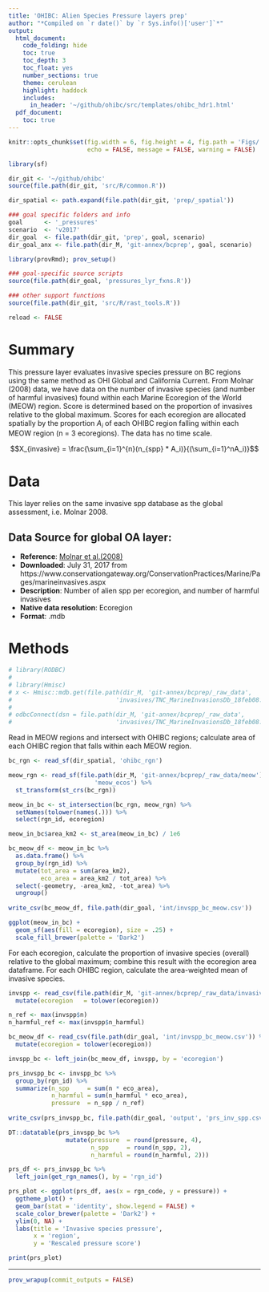 ```yaml
---
title: 'OHIBC: Alien Species Pressure layers prep'
author: "*Compiled on `r date()` by `r Sys.info()['user']`*"
output: 
  html_document:
    code_folding: hide
    toc: true
    toc_depth: 3
    toc_float: yes
    number_sections: true
    theme: cerulean
    highlight: haddock
    includes: 
      in_header: '~/github/ohibc/src/templates/ohibc_hdr1.html'
  pdf_document:
    toc: true
---
```


``` r
knitr::opts_chunk$set(fig.width = 6, fig.height = 4, fig.path = 'Figs/',
                      echo = FALSE, message = FALSE, warning = FALSE)

library(sf)

dir_git <- '~/github/ohibc'
source(file.path(dir_git, 'src/R/common.R'))

dir_spatial <- path.expand(file.path(dir_git, 'prep/_spatial'))

### goal specific folders and info
goal      <- '_pressures'
scenario  <- 'v2017'
dir_goal  <- file.path(dir_git, 'prep', goal, scenario)
dir_goal_anx <- file.path(dir_M, 'git-annex/bcprep', goal, scenario)

library(provRmd); prov_setup()

### goal-specific source scripts
source(file.path(dir_goal, 'pressures_lyr_fxns.R'))

### other support functions
source(file.path(dir_git, 'src/R/rast_tools.R'))

reload <- FALSE

```

# Summary

This pressure layer evaluates invasive species pressure on BC regions using the same method as OHI Global and California Current.  From Molnar (2008) data, we have data on the number of invasive species (and number of harmful invasives) found within each Marine Ecoregion of the World (MEOW) region.  Score is determined based on the proportion of invasives relative to the global maximum.  Scores for each ecoregion are allocated spatially by the proportion $A_i$ of each OHIBC region falling within each MEOW region (n = 3 ecoregions).  The data has no time scale.

$$X_{invasive} = \frac{\sum_{i=1}^{n}(n_{spp} * A_i)}{(\sum_{i=1}^nA_i)}$$

# Data

This layer relies on the same invasive spp database as the global assessment, i.e. Molnar 2008.

## Data Source for global OA layer:

- **Reference**: [Molnar et al.(2008)](http://onlinelibrary.wiley.com/doi/10.1890/070064/abstract)
- **Downloaded**: July 31, 2017 from https://www.conservationgateway.org/ConservationPractices/Marine/Pages/marineinvasives.aspx
- **Description**:  Number of alien spp per ecoregion, and number of harmful invasives
- **Native data resolution**: Ecoregion
- **Format**:  .mdb

# Methods

``` r

# library(RODBC)
# 
# library(Hmisc)
# x <- Hmisc::mdb.get(file.path(dir_M, 'git-annex/bcprep/_raw_data',
#                             'invasives/TNC_MarineInvasionsDb_18feb08.mdb'))
# 
# odbcConnect(dsn = file.path(dir_M, 'git-annex/bcprep/_raw_data',
#                             'invasives/TNC_MarineInvasionsDb_18feb08.mdb'))

```

Read in MEOW regions and intersect with OHIBC regions; calculate area of each OHIBC region that falls within each MEOW region.

``` r

bc_rgn <- read_sf(dir_spatial, 'ohibc_rgn')

meow_rgn <- read_sf(file.path(dir_M, 'git-annex/bcprep/_raw_data/meow'),
                        'meow_ecos') %>%
  st_transform(st_crs(bc_rgn))

meow_in_bc <- st_intersection(bc_rgn, meow_rgn) %>%
  setNames(tolower(names(.))) %>%
  select(rgn_id, ecoregion)

meow_in_bc$area_km2 <- st_area(meow_in_bc) / 1e6

bc_meow_df <- meow_in_bc %>%
  as.data.frame() %>%
  group_by(rgn_id) %>%
  mutate(tot_area = sum(area_km2),
         eco_area = area_km2 / tot_area) %>%
  select(-geometry, -area_km2, -tot_area) %>%
  ungroup()
  
write_csv(bc_meow_df, file.path(dir_goal, 'int/invspp_bc_meow.csv'))

ggplot(meow_in_bc) +
  geom_sf(aes(fill = ecoregion), size = .25) +
  scale_fill_brewer(palette = 'Dark2')

```

For each ecoregion, calculate the proportion of invasive species (overall) relative to the global maximum; combine this result with the ecoregion area dataframe.  For each OHIBC region, calculate the area-weighted mean of invasive species.

``` r

invspp <- read_csv(file.path(dir_M, 'git-annex/bcprep/_raw_data/invasives/molnar2008_byname.csv')) %>%
  mutate(ecoregion   = tolower(ecoregion))

n_ref <- max(invspp$n)
n_harmful_ref <- max(invspp$n_harmful)

bc_meow_df <- read_csv(file.path(dir_goal, 'int/invspp_bc_meow.csv')) %>%
  mutate(ecoregion = tolower(ecoregion))

invspp_bc <- left_join(bc_meow_df, invspp, by = 'ecoregion') 

prs_invspp_bc <- invspp_bc %>%
  group_by(rgn_id) %>%
  summarize(n_spp     = sum(n * eco_area),
            n_harmful = sum(n_harmful * eco_area),
            pressure  = n_spp / n_ref)
  
write_csv(prs_invspp_bc, file.path(dir_goal, 'output', 'prs_inv_spp.csv'))

DT::datatable(prs_invspp_bc %>% 
                mutate(pressure  = round(pressure, 4),
                       n_spp     = round(n_spp, 2),
                       n_harmful = round(n_harmful, 2)))
```

``` r

prs_df <- prs_invspp_bc %>%
  left_join(get_rgn_names(), by = 'rgn_id')

prs_plot <- ggplot(prs_df, aes(x = rgn_code, y = pressure)) +
  ggtheme_plot() +
  geom_bar(stat = 'identity', show.legend = FALSE) +
  scale_color_brewer(palette = 'Dark2') +
  ylim(0, NA) +
  labs(title = 'Invasive species pressure',
       x = 'region',
       y = 'Rescaled pressure score')

print(prs_plot)

```


-----

``` r

prov_wrapup(commit_outputs = FALSE)

```
